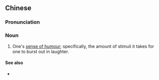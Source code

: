 {{also|笑点}}
==Chinese==
{{zh-forms|s=笑点}}

===Pronunciation===
{{zh-pron
|m=xiàodiǎn
|cat=n
}}

===Noun===
{{zh-noun}}

# {{lb|zh|slang}} One's [[sense of humour]]; specifically, the amount of stimuli it takes for one to burst out in laughter.
#: {{zh-x|你 的 笑點 很 低。|You'll laugh at anything. (lit. "Your '''laughing point''' is very low.")}}

====See also====
* {{zh-l|幽默感}}